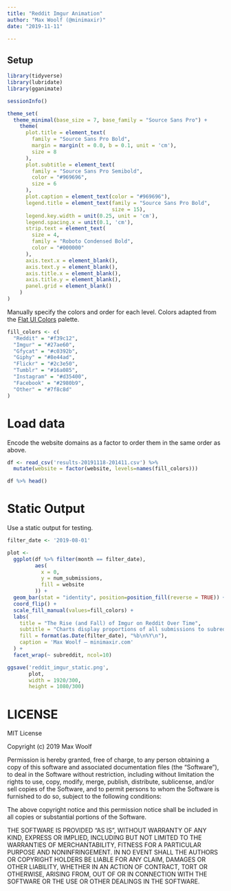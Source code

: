 ```yaml
---
title: "Reddit Imgur Animation"
author: "Max Woolf (@minimaxir)"
date: "2019-11-11"

---
```


## Setup

```r
library(tidyverse)
library(lubridate)
library(gganimate)

sessionInfo()
```

```r
theme_set(
  theme_minimal(base_size = 7, base_family = "Source Sans Pro") +
    theme(
      plot.title = element_text(
        family = "Source Sans Pro Bold",
        margin = margin(t = 0.0, b = 0.1, unit = 'cm'),
        size = 8
      ),
      plot.subtitle = element_text(
        family = "Source Sans Pro Semibold",
        color = "#969696",
        size = 6
      ),
      plot.caption = element_text(color = "#969696"),
      legend.title = element_text(family = "Source Sans Pro Bold",
                                  size = 15),
      legend.key.width = unit(0.25, unit = 'cm'),
      legend.spacing.x = unit(0.1, 'cm'),
      strip.text = element_text(
        size = 4,
        family = "Roboto Condensed Bold",
        color = "#000000"
      ),
      axis.text.x = element_blank(),
      axis.text.y = element_blank(),
      axis.title.x = element_blank(),
      axis.title.y = element_blank(),
      panel.grid = element_blank()
    )
)
```

Manually specify the colors and order for each level. Colors adapted from the [Flat UI Colors](https://flatuicolors.com/palette/defo) palette.

```r
fill_colors <- c(
  "Reddit" = "#f39c12",
  "Imgur" = "#27ae60",
  "Gfycat" = "#c0392b",
  "Giphy" = "#8e44ad",
  "Flickr" = "#2c3e50",
  "Tumblr" = "#16a085",
  "Instagram" = "#d35400",
  "Facebook" = "#2980b9",
  "Other" = "#7f8c8d"
)
```


# Load data

Encode the website domains as a factor to order them in the same order as above.

```r
df <- read_csv('results-20191118-201411.csv') %>%
  mutate(website = factor(website, levels=names(fill_colors)))

df %>% head()
```

# Static Output

Use a static output for testing.

```r
filter_date <- '2019-08-01'

plot <-
  ggplot(df %>% filter(month == filter_date),
         aes(
           x = 0,
           y = num_submissions,
           fill = website
         )) +
  geom_bar(stat = "identity", position=position_fill(reverse = TRUE)) +
  coord_flip() +
  scale_fill_manual(values=fill_colors) +
  labs(
    title = "The Rise (and Fall) of Imgur on Reddit Over Time",
    subtitle = "Charts display proportions of all submissions to subreddit linking to website at month/year. Data via Pushshift/BigQuery.",
    fill = format(as.Date(filter_date), "%b\n%Y\n"),
    caption = 'Max Woolf — minimaxir.com'
  ) +
  facet_wrap(~ subreddit, ncol=10)

ggsave('reddit_imgur_static.png',
       plot,
       width = 1920/300,
       height = 1080/300)
```


# LICENSE

MIT License

Copyright (c) 2019 Max Woolf

Permission is hereby granted, free of charge, to any person obtaining a copy
of this software and associated documentation files (the "Software"), to deal
in the Software without restriction, including without limitation the rights
to use, copy, modify, merge, publish, distribute, sublicense, and/or sell
copies of the Software, and to permit persons to whom the Software is
furnished to do so, subject to the following conditions:

The above copyright notice and this permission notice shall be included in all
copies or substantial portions of the Software.

THE SOFTWARE IS PROVIDED "AS IS", WITHOUT WARRANTY OF ANY KIND, EXPRESS OR
IMPLIED, INCLUDING BUT NOT LIMITED TO THE WARRANTIES OF MERCHANTABILITY,
FITNESS FOR A PARTICULAR PURPOSE AND NONINFRINGEMENT. IN NO EVENT SHALL THE
AUTHORS OR COPYRIGHT HOLDERS BE LIABLE FOR ANY CLAIM, DAMAGES OR OTHER
LIABILITY, WHETHER IN AN ACTION OF CONTRACT, TORT OR OTHERWISE, ARISING FROM,
OUT OF OR IN CONNECTION WITH THE SOFTWARE OR THE USE OR OTHER DEALINGS IN THE
SOFTWARE.